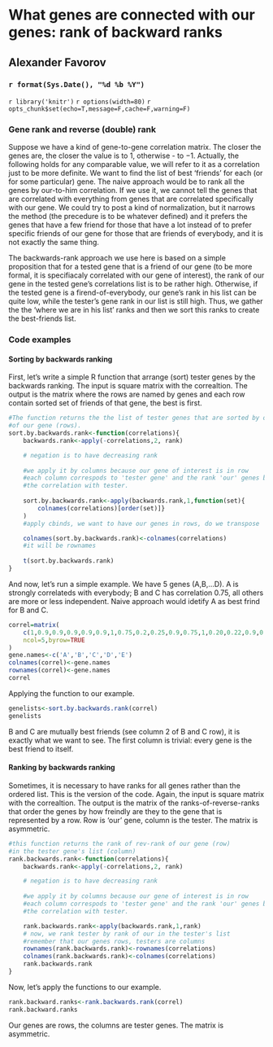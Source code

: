 What genes are connected with our genes: rank of backward ranks
========================================================

Alexander Favorov  
-----------------------------------------------

### `r format(Sys.Date(), "%d %b %Y")` 

`r library('knitr')`
`r options(width=80)`
`r opts_chunk$set(echo=T,message=F,cache=F,warning=F)`
<!-- cache is off, we save all the neccessary things in Rda -->


### Gene rank and reverse (double) rank

Suppose we have a kind of gene-to-gene correlation matrix. The closer the genes are, the closer the value is to $1$, otherwise - to $-1$. Actually, the following holds for any comparable value, we will refer to it as a correlation just to be more definite. We want to find the list of best 'friends' for each (or for some particular) gene. The naive approach would be to rank all the genes by our-to-him correlation. If we use it, we cannot tell the genes that are correlated with everything from genes that are correlated specifically with our gene. We could try to post a kind of normalization, but it narrows the method (the precedure is to be whatever defined) and it prefers the genes that have a few friend for those that have a lot instead of to prefer specific friends of our gene for those that are friends of everybody, and it is not exactly the same thing.

The backwards-rank approach we use here is based on a simple proposition that for a tested gene that is a friend of our gene (to be more formal, it is specifiacaly correlated with our gene of interest), the rank of our gene in the tested gene's correlations list is to be rather high. Otherwise, if the tested gene is a firend-of-everybody, our gene's rank in his list can be quite low, while the tester's gene rank in our list is still high. Thus, we gather the the 'where we are in his list' ranks and then we sort this ranks to create the best-friends list.


### Code examples


#### Sorting by backwards ranking

First, let's write a simple R function that arrange (sort) tester genes by the backwards ranking. The input is square matrix with the correaltion. The output is the matrix where the rows are named by genes and each row contain sorted set of friends of that gene, the best is first.

```{r}

#The function returns the the list of tester genes that are sorted by of rev-rank of our gene (row)
#of our gene (rows). 
sort.by.backwards.rank<-function(correlations){
	backwards.rank<-apply(-correlations,2, rank)

	# negation is to have decreasing rank
	
	#we apply it by columns because our gene of interest is in row
	#each column correspods to 'tester gene' and the rank 'our' genes by 
	#the correlation with tester.
	
	sort.by.backwards.rank<-apply(backwards.rank,1,function(set){
		colnames(correlations)[order(set)]}
	)
	#apply cbinds, we want to have our genes in rows, do we transpose

	colnames(sort.by.backwards.rank)<-colnames(correlations) 
	#it will be rownames
	
	t(sort.by.backwards.rank)	
}
```

And now, let's run a simple example. We have 5 genes (A,B,...D). A is strongly correlateds with everybody; B and C has correlation 0.75, all others are more or less independent. Naive approach would idetify A as best frind for B and C.

```{r}
correl=matrix(
	c(1,0.9,0.9,0.9,0.9,0.9,1,0.75,0.2,0.25,0.9,0.75,1,0.20,0.22,0.9,0.2,0.2,1,0.15,0.9,0.25,.22,.15,1),
	ncol=5,byrow=TRUE
)
gene.names<-c('A','B','C','D','E')
colnames(correl)<-gene.names
rownames(correl)<-gene.names
correl
```

Applying the function to our example.

```{r}
genelists<-sort.by.backwards.rank(correl)
genelists
```

B and C are mutually best friends (see column 2 of B and C row), it is exactly what we want to see. The first column is trivial: every gene is the best friend to itself. 

#### Ranking by backwards ranking

Sometimes, it is necessary to have ranks for all genes rather than the ordered list. This is the version of the code.
Again, the input is square matrix with the correaltion. The output is the matrix of the ranks-of-reverse-ranks that order the genes by how freindly are they to the gene that is represented by a row. Row is 'our' gene, column is the tester. The matrix is asymmetric.

```{r}

#this function returns the rank of rev-rank of our gene (row)
#in the tester gene's list (column)
rank.backwards.rank<-function(correlations){
	backwards.rank<-apply(-correlations,2, rank)

	# negation is to have decreasing rank
	
	#we apply it by columns because our gene of interest is in row
	#each column correspods to 'tester gene' and the rank 'our' genes by 
	#the correlation with tester.

	rank.backwards.rank<-apply(backwards.rank,1,rank)
	# now, we rank tester by rank of our in the tester's list
	#remember that our genes rows, testers are columns
	rownames(rank.backwards.rank)<-rownames(correlations)
	colnames(rank.backwards.rank)<-colnames(correlations)
	rank.backwards.rank	
}

```

Now, let's apply the functions to our example.

```{r}
rank.backward.ranks<-rank.backwards.rank(correl)
rank.backward.ranks
```
Our genes are rows, the columns are tester genes. The matrix is asymmetric.

